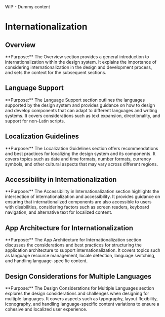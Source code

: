 
<Callout emoji="⚠️" type="warning">
  WIP - Dummy content
</Callout>

# Internationalization

## Overview

<Callout emoji="🌍" type="info">
  **Purpose:** The Overview section provides a general introduction to
  internationalization within the design system. It explains the importance of
  considering internationalization in the design and development process, and
  sets the context for the subsequent sections.
</Callout>

## Language Support

<Callout emoji="🔤" type="info">
  **Purpose:** The Language Support section outlines the languages supported by
  the design system and provides guidance on how to design and develop
  components that can adapt to different languages and writing systems. It
  covers considerations such as text expansion, directionality, and support for
  non-Latin scripts.
</Callout>

## Localization Guidelines

<Callout emoji="🌐" type="info">
  **Purpose:** The Localization Guidelines section offers recommendations and
  best practices for localizing the design system and its components. It covers
  topics such as date and time formats, number formats, currency symbols, and
  other cultural aspects that may vary across different regions.
</Callout>

## Accessibility in Internationalization

<Callout emoji="♿" type="info">
  **Purpose:** The Accessibility in Internationalization section highlights the
  intersection of internationalization and accessibility. It provides guidance
  on ensuring that internationalized components are also accessible to users
  with disabilities, considering factors such as screen readers, keyboard
  navigation, and alternative text for localized content.
</Callout>

## App Architecture for Internationalization

<Callout emoji="🏛️" type="info">
  **Purpose:** The App Architecture for Internationalization section discusses
  the considerations and best practices for structuring the application
  architecture to support internationalization. It covers topics such as
  language resource management, locale detection, language switching, and
  handling language-specific content.
</Callout>

## Design Considerations for Multiple Languages

<Callout emoji="🌍" type="info">
  **Purpose:** The Design Considerations for Multiple Languages section explores
  the design considerations and challenges when designing for multiple
  languages. It covers aspects such as typography, layout flexibility,
  iconography, and handling language-specific content variations to ensure a
  cohesive and localized user experience.
</Callout>

